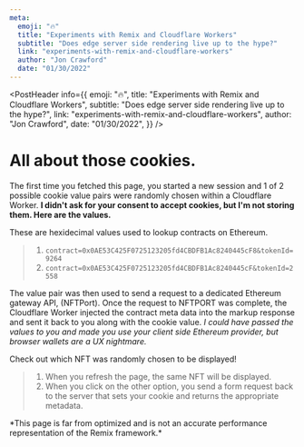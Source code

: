 ```yaml
---
meta:
  emoji: "🔥"
  title: "Experiments with Remix and Cloudflare Workers"
  subtitle: "Does edge server side rendering live up to the hype?"
  link: "experiments-with-remix-and-cloudflare-workers"
  author: "Jon Crawford"
  date: "01/30/2022"
---
```






<PostHeader
  info={{
    emoji: "🔥",
    title: "Experiments with Remix and Cloudflare Workers",
    subtitle: "Does edge server side rendering live up to the hype?",
    link: "experiments-with-remix-and-cloudflare-workers",
    author: "Jon Crawford",
    date: "01/30/2022",
  }}
/>

# All about those cookies.

The first time you fetched this page, you started a new session and 1 of 2 possible cookie value pairs were randomly chosen within a Cloudflare Worker.
**I didn't ask for your consent to accept cookies, but I'm not storing them. Here are the values.**

These are hexidecimal values used to lookup contracts on Ethereum.

> 1. `contract=0x0AE53C425F0725123205fd4CBDFB1Ac8240445cF8&tokenId=9264`
> 2. `contract=0x0AE53C425F0725123205fd4CBDFB1Ac8240445cF&tokenId=2558`

The value pair was then used to send a request to a dedicated Ethereum gateway API, (NFTPort).
Once the request to NFTPORT was complete, the Cloudflare Worker injected the contract meta data into the markup response and sent it back to you along with the cookie value.
_I could have passed the values to you and made you use your client side Ethereum provider, but browser wallets are a UX nightmare._

Check out which NFT was randomly chosen to be displayed!

> 1. When you refresh the page, the same NFT will be displayed.
> 2. When you click on the other option, you send a form request back to the server that sets your cookie and returns the appropriate metadata.

<CookiesDemo />
*This page is far from optimized and is not an accurate performance representation
of the Remix framework.*



<WebSocketDemo/>